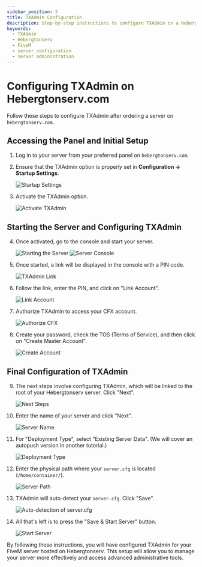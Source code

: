 ```yaml
---
sidebar_position: 5
title: TXAdmin Configuration
description: Step-by-step instructions to configure TXAdmin on a Hebergtonserv server
keywords:
  - TXAdmin
  - Hebergtonserv
  - FiveM
  - server configuration
  - server administration
---
```



# Configuring TXAdmin on Hebergtonserv.com

Follow these steps to configure TXAdmin after ordering a server on `hebergtonserv.com`.

## Accessing the Panel and Initial Setup

1. Log in to your server from your preferred panel on `hebergtonserv.com`.

2. Ensure that the TXAdmin option is properly set in **Configuration -> Startup Settings**.

   ![Startup Settings](https://i.imgur.com/cUZs0bw.png)

3. Activate the TXAdmin option.

   ![Activate TXAdmin](https://i.imgur.com/zfnh5c7.png)

## Starting the Server and Configuring TXAdmin

4. Once activated, go to the console and start your server.

   ![Starting the Server](https://i.imgur.com/oVWbPvu.png)
   ![Server Console](https://i.imgur.com/QPzdwnt.png)

5. Once started, a link will be displayed in the console with a PIN code.

   ![TXAdmin Link](https://i.imgur.com/KKch3fi.png)

6. Follow the link, enter the PIN, and click on "Link Account".

   ![Link Account](https://i.imgur.com/i3OQDgR.png)

7. Authorize TXAdmin to access your CFX account.

   ![Authorize CFX](https://i.imgur.com/Y1wRJuA.png)

8. Create your password, check the TOS (Terms of Service), and then click on "Create Master Account".

   ![Create Account](https://i.imgur.com/mWQaPs1.png)

## Final Configuration of TXAdmin

9. The next steps involve configuring TXAdmin, which will be linked to the root of your Hebergtonserv server. Click "Next".

   ![Next Steps](https://i.imgur.com/H4yR2AH.png)

10. Enter the name of your server and click "Next".

    ![Server Name](https://i.imgur.com/MmtaHft.png)

11. For "Deployment Type", select "Existing Server Data". (We will cover an autopush version in another tutorial.)

    ![Deployment Type](https://i.imgur.com/JOsdFZl.png)

12. Enter the physical path where your `server.cfg` is located (`/home/container/`).

    ![Server Path](https://i.imgur.com/MdcTdxk.png)

13. TXAdmin will auto-detect your `server.cfg`. Click "Save".

    ![Auto-detection of server.cfg](https://i.imgur.com/kYrNheS.png)

14. All that's left is to press the "Save & Start Server" button.

    ![Start Server](https://i.imgur.com/75xMGaS.png)

By following these instructions, you will have configured TXAdmin for your FiveM server hosted on Hebergtonserv. This setup will allow you to manage your server more effectively and access advanced administrative tools.
